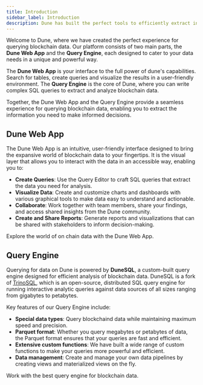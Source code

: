 ```yaml
---
title: Introduction
sidebar_label: Introduction
description: Dune has built the perfect tools to efficiently extract information from blockchain data.
---
```


Welcome to Dune, where we have created the perfect experience for querying blockchain data. Our platform consists of two main parts, the **Dune Web App** and the **Query Engine**, each designed to cater to your data needs in a unique and powerful way.

The **Dune Web App** is your interface to the full power of dune's capabilities. Search for tables, create queries and visualize the results in a user-friendly environment. The **Query Engine** is the core of Dune, where you can write complex SQL queries to extract and analyze blockchain data.

Together, the Dune Web App and the Query Engine provide a seamless experience for querying blockchain data, enabling you to extract the information you need to make informed decisions.
## Dune Web App

The Dune Web App is an intuitive, user-friendly interface designed to bring the expansive world of blockchain data to your fingertips. It is the visual layer that allows you to interact with the data in an accessible way, enabling you to:

- **Create Queries**: Use the Query Editor to craft SQL queries that extract the data you need for analysis.
- **Visualize Data**: Create and customize charts and dashboards with various graphical tools to make data easy to understand and actionable.
- **Collaborate**: Work together with team members, share your findings, and access shared insights from the Dune community.
- **Create and Share Reports**: Generate reports and visualizations that can be shared with stakeholders to inform decision-making.

<CardGroup cols={1}>
  <Card
    title="Web App"
    icon="browser"
    iconType="duotone"
    href="/query-app/web-app/query-editor"
  >
    Explore the world of on chain data with the Dune Web App.
  </Card>
</CardGroup>

## Query Engine

Querying for data on Dune is powered by **DuneSQL**, a custom-built query engine designed for efficient analysis of blockchain data. 
DuneSQL is a fork of [TrinoSQL](https://trino.io/), which is an open-source, distributed SQL query engine for running interactive analytic queries against data sources of all sizes ranging from gigabytes to petabytes.

Key features of our Query Engine include:

- **Special data types**: Query blockchaind data while maintaining maximum speed and precision.
- **Parquet format**: Whether you query megabytes or petabytes of data, the Parquet format ensures that your queries are fast and efficient.
- **Extensive custom functions**: We have built a wide range of custom functions to make your queries more powerful and efficient.
- **Data management**: Create and manage your own data pipelines by creating views and materialized views on the fly. 


<CardGroup cols={1}>
  <Card
    title="Query Engine"
    icon="code"
    iconType="duotone"
    href="query-app/query-engine/overview"
  >
    Work with the best query engine for blockchain data.
  </Card>
</CardGroup>
